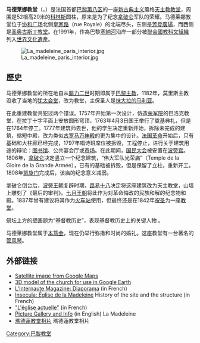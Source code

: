 {{世界文化遺產概要表
| site_img = Madeleine_Paris.jpg
| site_img_capt = 作為巴黎塞納河沿岸一部分的马德莱娜教堂
| site_img_width = 350px
| zh_name = 巴黎，塞納河沿岸
| en_name = Banks of the Seine in Paris
| fr_name = Rives de la Seine à Paris
| country = {{FRA}}
| criterion_c = (i)(iv)
| ID =
| rg_year = 1991
| ex_rg_year = 
| remarks = 
| org_url = http://whc.unesco.org/en/list/635
| map_img = 
| map_img_width = 
}}
'''马德莱娜教堂'''（{{lang-fr|Église de la Madeleine}}，{{lang-en|La Madeleine, Paris}}）是法国首都[[巴黎|巴黎]][[巴黎第八区|第八区]]的一座[[新古典主义|新古典主义]]風格[[天主教|天主教]][[教堂|教堂]]，周围是52根高20米的[[科林斯柱式|科林斯]]圆柱，原来是为了纪念[[拿破仑|拿破仑]]军队的荣耀。马德莱娜教堂位于[[协和广场|协和广场]]北侧[[皇家路_(巴黎)|皇家路]]（rue Royale）的北端尽头，东侧是[[旺多姆广场|芳登廣場]]，而西侧是[[聖奧斯定堂_(巴黎)|圣奥古斯丁教堂]]。在1991年，作為巴黎[[塞納河|塞納河]]沿岸一部分被[[聯合國教育、科學及文化組織|聯合國教科文組織]]列入[[世界文化遺產|世界文化遺產]]。

[[File:La_madeleine_paris_interior.jpg|thumb]]

== 歷史 ==
马德莱娜教堂的所在地自从[[腓力二世_(法兰西)|腓力二世]]时期即属于[[天主教巴黎總教區|巴黎主教]]，1182年，莫里斯主教没收了当地的[[犹太会堂|犹太会堂]]，改为教堂，主保圣人是[[抹大拉的马利亚|抹大拉的马利亚]]。

在此重建教堂共犯过两个错误。1757年开始第一次设计，仿造[[荣军院|荣军院]]的巴洛克教堂，在拉丁十字平面上安放圆形穹顶，1763年4月3日国王举行了奠基典礼，但是在1764年停工。1777年建筑师去世，他的学生决定重新开始，拆除未完成的建筑，缩短中殿，改为类似[[古罗马|古罗马]][[万神殿|万神殿]]的更为集中的设计。[[法国革命|法国革命]]开始后，只有基础和大柱廊已经完成，1797年唱诗班席位被拆毁，工程停止，进行关于建筑用途的辩论：[[图书馆|图书馆]]、公共宴会厅或[[市场|市场]]。在此期间，[[国民大会|国民大会]]被安置在[[波旁宫|波旁宫]]。 1806年，[[拿破仑|拿破仑]]决定竖立一个纪念建筑，“伟大军队光荣庙”（Temple de la Gloire de la Grande Armée），已有的基础被拆毁，但是保留了立柱，重新开工。1808年[[凯旋门|凯旋门]]完成后，该庙的纪念意义减弱。

拿破仑倒台后，[[波旁王朝|波旁王朝]]复辟时期，[[路易十八|路易十八]]决定将这座建筑改为天主教堂，山墙上雕刻了《最后的审判》。[[七月王朝|七月王朝]]将此作为对革命悔改的民族和解的纪念物和殿。1837年曾有建议将其作为[[火车站|火车站]]使用，但最终还是在1842年[[祝圣|祝圣]]为一座[[教堂|教堂]]。

祭坛上方的壁画题为“基督教历史”，表现基督教历史上的关键人物<!--  with — a sign of its Second Empire date — Napoleon occupying centre stage. -->。

马德莱娜教堂属于[[本笃会|本笃会]]，现在仍举行弥撒和时尚的婚礼。这座教堂有一台著名的[[管风琴|管风琴]]。

== 外部链接 ==
{{commonscat|Église de la Madeleine}}
* [http://maps.google.com/maps?q=paris,+france&ll=48.870015,2.324349&spn=0.003004,0.010274&t=h&hl=en Satellite image from Google Maps]
* [http://www.googleearthhacks.com/dlfile17472/La-Madeleine-Church.htm 3D model of the church for use in Google Earth] {{Wayback|url=http://www.googleearthhacks.com/dlfile17472/La-Madeleine-Church.htm |date=20070127175753 }}
* [http://www.linternaute.com/paris/magazine/diaporama/06/eglises/eglise-sainte-marie-madeleine/sainte-marie-madeleine1.shtml L'Internaute Magazine: Diaporama] {{Wayback|url=http://www.linternaute.com/paris/magazine/diaporama/06/eglises/eglise-sainte-marie-madeleine/sainte-marie-madeleine1.shtml |date=20201001230756 }} (in French)
* [https://web.archive.org/web/20060302184830/http://www.insecula.com/salle/MS01186.html Insecula: Église de la Madeleine] History of the site and the structure (in French)
* [https://web.archive.org/web/20081211211917/http://www.eglise-lamadeleine.com/eglise_act.htm "L'église actuelle"] (in French)
* [http://www.par.is.it/Eglise/Madeleine.htm Picture Gallery and Info] {{Wayback|url=http://www.par.is.it/Eglise/Madeleine.htm |date=20210118155002 }} (in English) La Madeleine
*[http://www.fotop.net/alannet/FrancePhoto 瑪德蓮教堂相片] {{Wayback|url=http://www.fotop.net/alannet/FrancePhoto |date=20210118160111 }} 瑪德蓮教堂相片

{{coord|48|52|12|N|2|19|27|E|region:FR_type:landmark|display=title}}
{{巴黎名胜}}

{{Authority control}}
[[Category:巴黎教堂|Category:巴黎教堂]]